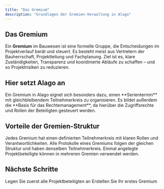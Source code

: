```yaml
---
title: "Das Gremium"
description: "Grundlagen der Gremien-Verwaltung in Alago"
---
```


## Das Gremium

Ein **Gremium** im Bauwesen ist eine formelle Gruppe, die Entscheidungen im Projektverlauf berät und steuert. Es besteht meist aus Vertretern der Bauherrschaft, Projektleitung und Fachplanung. Ziel ist es, klare Zuständigkeiten, Transparenz und koordinierte Abläufe zu schaffen – und so Projektrisiken zu reduzieren.

## Hier setzt Alago an

<Card title="Serientermine organisieren" icon="calendar">
Ein Gremium in Alago eignet sich besonders dazu, einen **Serientermin** mit gleichbleibendem Teilnehmerkreis zu organisieren.
</Card>

<Card title="Rechtemanagement" icon="shield-check">
Es bildet außerdem die **Basis für das Rechtemanagement**, da hierüber die Zugriffsrechte und Rollen der Beteiligten gesteuert werden.
</Card>

## Vorteile der Gremien-Struktur

<AccordionGroup>
  <Accordion title="🎯 Klare Zuständigkeiten">
    Jedes Gremium hat einen definierten Teilnehmerkreis mit klaren Rollen und Verantwortlichkeiten.
  </Accordion>

  <Accordion title="📋 Konsistente Protokollierung">
    Alle Protokolle eines Gremiums folgen der gleichen Struktur und haben denselben Teilnehmerkreis.
  </Accordion>

  <Accordion title="⚡ Effiziente Wiederverwendung">
    Einmal angelegte Projektbeteiligte können in mehreren Gremien verwendet werden.
  </Accordion>
</AccordionGroup>

## Nächste Schritte

<CardGroup cols={2}>
  <Card title="Projektbeteiligte hinzufügen" icon="user-plus" href="/faq/projektbeteiligte">
    Legen Sie zuerst alle Projektbeteiligten an
  </Card>
  <Card title="Gremium anlegen" icon="users" href="/faq/gremium-anlegen">
    Erstellen Sie Ihr erstes Gremium
  </Card>
</CardGroup> 